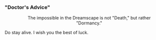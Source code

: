 ==="Doctor's Advice"===
:<div align="center">The impossible in the Dreamscape is not "Death," but rather "Dormancy."
:
Do stay alive. I wish you the best of luck.</div>
